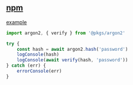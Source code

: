 ## [npm](https://www.npmjs.com/package/argon2)

[example](../../_examples/@pkgs/argon2)

```typescript
import argon2, { verify } from '@pkgs/argon2'

try {
    const hash = await argon2.hash('password')
    logConsole(hash)
    logConsole(await verify(hash, 'password'))
} catch (err) {
    errorConsole(err)
}
```
